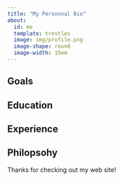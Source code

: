 ---
title: "My Personnal Bio"
about:
  id: me
  template: trestles
  image: img/profile.png
  image-shape: round
  image-width: 15em
---


:::{#me}

## Goals

## Education

## Experience

## Philopsohy

:::

Thanks for checking out my web site!
